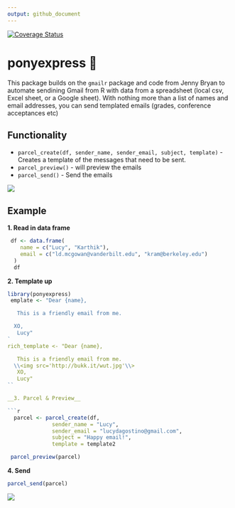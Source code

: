 ```yaml
---
output: github_document
---
```


[![Coverage Status](https://img.shields.io/codecov/c/github/ropenscilabs/notifier/master.svg)](https://codecov.io/github/ropenscilabs/notifier?branch=master)

# ponyexpress 🐴

This package builds on the `gmailr` package and code from Jenny Bryan to automate sendining Gmail from R with data from a spreadsheet (local csv, Excel sheet, or a Google sheet). With nothing more than a list of names and email addresses, you can send templated emails (grades, conference acceptances etc)


## Functionality

- `parcel_create(df, sender_name, sender_email, subject, template) ` - Creates a template of the messages that need to be sent.
- `parcel_preview()` - will preview the emails
- `parcel_send()` - Send the emails

![](http://rs181.pbsrc.com/albums/x148/brandi47_2007/4942733.gif~c200)


## Example

__1. Read in data frame__

```r
 df <- data.frame(
    name = c("Lucy", "Karthik"),
    email = c("ld.mcgowan@vanderbilt.edu", "kram@berkeley.edu")
  )
  df
```


__2. Template up__

  
```r
library(ponyexpress)
 emplate <- "Dear {name},

   This is a friendly email from me.

  XO,
   Lucy"
`
rich_template <- "Dear {name},

   This is a friendly email from me.
  \\<img src='http://bukk.it/wut.jpg'\\>
   XO,
   Lucy"
``

__3. Parcel & Preview__

```r

  parcel <- parcel_create(df,
              sender_name = "Lucy",
              sender_email = "lucydagostino@gmail.com",
              subject = "Happy email!",
              template = template2

 parcel_preview(parcel)            
```

__4. Send__

```r
parcel_send(parcel)
```

![](https://i.imgur.com/Ij60FhR.gif)

